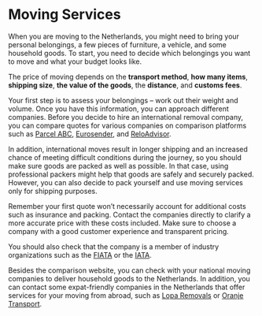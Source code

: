 # Moving Services 
When you are moving to the Netherlands, you might need to bring your personal belongings, a few pieces of furniture, a vehicle, and some household goods. To start, you need to decide which belongings you want to move and what your budget looks like. 

The price of moving depends on the **transport method**, **how many items**, **shipping size**, **the value of the goods**, the **distance**, and **customs fees**. 

Your first step is to assess your belongings – work out their weight and volume. Once you have this information, you can approach different companies. Before you decide to hire an international removal company, you can compare quotes for various companies on comparison platforms such as [Parcel ABC](https://www.parcelabc.com/), [Eurosender](https://www.eurosender.com/), and [ReloAdvisor](https://reloadvisor.org/en/). 

In addition, international moves result in longer shipping and an increased chance of meeting difficult conditions during the journey, so you should make sure goods are packed as well as possible. In that case, using professional packers might help that goods are safely and securely packed. However, you can also decide to pack yourself and use moving services only for shipping purposes.

<callout> 
  Remember your first quote won’t necessarily account for additional costs such as insurance and packing. Contact the companies directly to clarify a more accurate price with these costs included.
</callout>

<callout type="warning">
  Make sure to choose a company with a good customer experience and transparent pricing. 
</callout> 

You should also check that the company is a member of industry organizations such as the [FIATA](https://fiata.org/who-we-are.html) or the [IATA](https://www.iata.org/en/about).

Besides the comparison website, you can check with your national moving companies to deliver household goods to the Netherlands. In addition, you can contact some expat-friendly companies in the Netherlands that offer services for your moving from abroad, such as [Lopa Removals](https://loparemovals.com/) or [Oranje Transport](https://oranjetransport.nl/).
